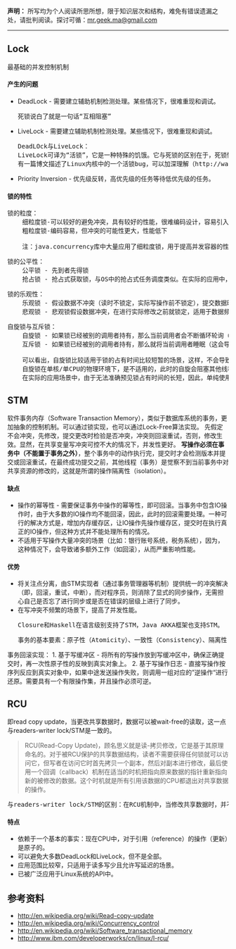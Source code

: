 **声明：** 所写均为个人阅读所思所想，限于知识层次和结构，难免有错误遗漏之处，请批判阅读。探讨可循：<mr.geek.ma@gmail.com>

* * *

## Lock

最基础的并发控制机制

#### 产生的问题

*   DeadLock - 需要建立辅助机制检测处理。某些情况下，很难重现和调试。
<pre>死锁说白了就是一句话“互相阻塞”</pre>
*   LiveLock - 需要建立辅助机制检测处理。某些情况下，很难重现和调试。
<pre>DeadLOck与LiveLock：
    LiveLock可译为“活锁”，它是一种特殊的饥饿。它与死锁的区别在于，死锁情况下，调用者(线程/进程）是被阻塞的，其内部状态从产生死锁的那刻起不再改变；而活锁情况下，调用者并不会被阻塞，它们是在不断轮询询某种争用资源，自身并未阻塞，其内部状态是不断变化的，有可能自行解开。
    有一篇博文描述了Linux内核中的一个活锁bug，可以加深理解（http://wangcong.org/blog/archives/1930）。
</pre>
*   Priority Inversion - 优先级反转，高优先级的任务等待低优先级的任务。

<!--more-->

#### 锁的特性

<pre>锁的粒度：
    细粒度锁-可以较好的避免冲突，具有较好的性能，很难编码设计，容易引入错误
    粗粒度锁-编码容易，但冲突的可能性更大，性能低下  
    
    注：java.concurrency库中大量应用了细粒度锁，用于提高并发容器的性能，比如ConcurrentHashMap中引入就引入了子类Segment，从而细化了锁粒度，提高了并发能力。
</pre>

<pre>锁的公平性：
    公平锁 - 先到者先得锁
    抢占锁 - 抢占式获取锁，与OS中的抢占式任务调度类似。在实际的应用中，一般公平锁的性能较低，抢占锁的应用场景更广泛些。
</pre>

<pre>锁的乐观性：
    乐观锁 - 假设数据不冲突（读时不锁定，实际写操作前不锁定），提交数据时检测数据完整性，如果不冲突则锁定提交，否则返回错误重试，大并发下性能提升明显，但可能导致脏读。
    悲观锁 - 悲观锁假设数据冲突，在进行实际修改之前就锁定，适用于数据频繁修改的场所。
</pre>

<pre>自旋锁与互斥锁：
    自旋锁 - 如果锁已经被别的调用者持有，那么当前调用者会不断循环轮询（自旋），而并不会如互斥锁那样，将当前调用者睡眠（这会导致上下文切换）。
    互斥锁 - 如果锁已经被别的调用者持有，那么就将当前调用者睡眠（这会导致上下文切换），等待唤醒（这会导致上下文切换）。
    
    可以看出，自旋锁比较适用于锁的占有时间比较短暂的场景，这样，不会导致昂贵的上下文切换，极大提高性能；互斥锁比较适用于锁的占有时间比较长久的场景。
    自旋锁在单核/单CPU的物理环境下，是不适用的，此时的自旋会阻塞其他线程调用，浪费时间。
    在实际的应用场景中，由于无法准确预见锁占有时间的长短，因此，单纯使用自旋锁的情况并不多，现代的操作系统一般都是使用混合型的锁方案。
</pre>

## STM

软件事务内存（Software Transaction Memory），类似于数据库系统的事务，更加抽象的控制机制。可以通过锁实现，也可以通过Lock-Free算法实现。 先假定不会冲突，先修改，提交更改时检验是否冲突，冲突则回滚重试，否则，修改生效。显然，在共享变量写冲突可控不大的情况下，并发性更好。 **写操作必须在事务中（不能置于事务之外）**，整个事务中的动作执行完，提交时才会检测版本并提交或回滚重试，在最终成功提交之前，其他线程（事务）是觉察不到当前事务中对共享资源的修改的，这就是所谓的操作隔离性（isolation）。

#### 缺点

*   操作的幂等性 - 需要保证事务中操作的幂等性，即可回滚。当事务中包含IO操作时，由于大多数的IO操作均不能回滚，因此，此时的回滚需要处理。一种可行的解决方式是，增加内存缓存区，让IO操作先操作缓存区，提交时在执行真正的IO操作，但这种方式并不能处理所有的情况。
*   不适用于写操作大量冲突的场景（比如：银行账号系统，税务系统），因为，这种情况下，会导致诸多额外工作（如回滚），从而严重影响性能。

#### 优势

*   将关注点分离，由STM实现者（通过事务管理器等机制）提供统一的冲突解决（即，回滚，重试，中断），而对程序员，则消除了显式的同步操作，无需担心自己是否忘了进行同步或是否在错误的层级上进行了同步。
*   在写冲突不频繁的场景下，提高了并发性能。
<pre>Closure和Haskell在语言级别支持了STM，Java AKKA框架也支持STM。
</pre>
<pre>事务的基本要素：原子性（Atomicity）、一致性（Consistency）、隔离性（Isolation）、持久性（Durability）。

事务回滚实现：
    1. 基于写缓冲区 - 将所有的写操作放到写缓冲区中，确保正确提交时，再一次性原子性的反映到真实对象上。
    2. 基于写操作日志 - 直接写操作按序列反应到真实对象中，如果中途发送操作失败，则调用一组对应的”逆操作“进行还原。需要具有一个有限操作集，并且操作必须可逆。
</pre>

## RCU

即read copy update，当更改共享数据时，数据可以被wait-free的读取，这一点与readers-writer lock/STM是一致的。

> RCU(Read-Copy Update)，顾名思义就是读-拷贝修改，它是基于其原理命名的。对于被RCU保护的共享数据结构，读者不需要获得任何锁就可以访问它，但写者在访问它时首先拷贝一个副本，然后对副本进行修改，最后使用一个回调（callback）机制在适当的时机把指向原来数据的指针重新指向新的被修改的数据。这个时机就是所有引用该数据的CPU都退出对共享数据的操作。

<pre>
与readers-writer lock/STM的区别：在RCU机制中，当修改共享数据时，并不阻塞读者，对于多个reader，可能“看到”不同版本的数值，而在readers-writer lock/STM中，reader只能看到一个版本。它可以看做是读写锁（写时阻塞读者）的一种改进。
</pre>

#### 特点

*   依赖于一个基本的事实：现在CPU中，对于引用（reference）的操作（更新）是原子的。
*   可以避免大多数DeadLock和LiveLock，但不是全部。
*   应用范围比较窄，只适用于读多写少且允许写延迟的场景。
*   已被广泛应用于Linux系统的API中。


## 参考资料

*   [http://en.wikipedia.org/wiki/Read-copy-update](http://en.wikipedia.org/wiki/Read-copy-update)
*   [http://en.wikipedia.org/wiki/Concurrency_control](http://en.wikipedia.org/wiki/Concurrency_control)
*   [http://en.wikipedia.org/wiki/Software_transactional_memory](http://en.wikipedia.org/wiki/Software_transactional_memory)
*   [http://www.ibm.com/developerworks/cn/linux/l-rcu/](http://www.ibm.com/developerworks/cn/linux/l-rcu/)